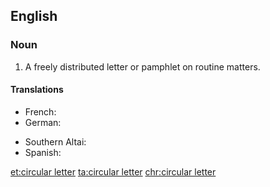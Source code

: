 ==English==

===Noun===
{{en-noun|head=[[circular]] [[letter]]}}
# A freely distributed letter or pamphlet on routine matters.

====Translations====
{{trans-top|freely distributed letter or pamphlet on routine matters}}
* French: {{t+|fr|circulaire|f}}
* German: {{t|de|Rundbrief|m}}
{{trans-mid}}
* Southern Altai: {{t|alt|јакарулу самара|tr=cakarulu samara}}
* Spanish: {{t+|es|circular}}
{{trans-bottom}}

[[et:circular letter]]
[[ta:circular letter]]
[[chr:circular letter]]